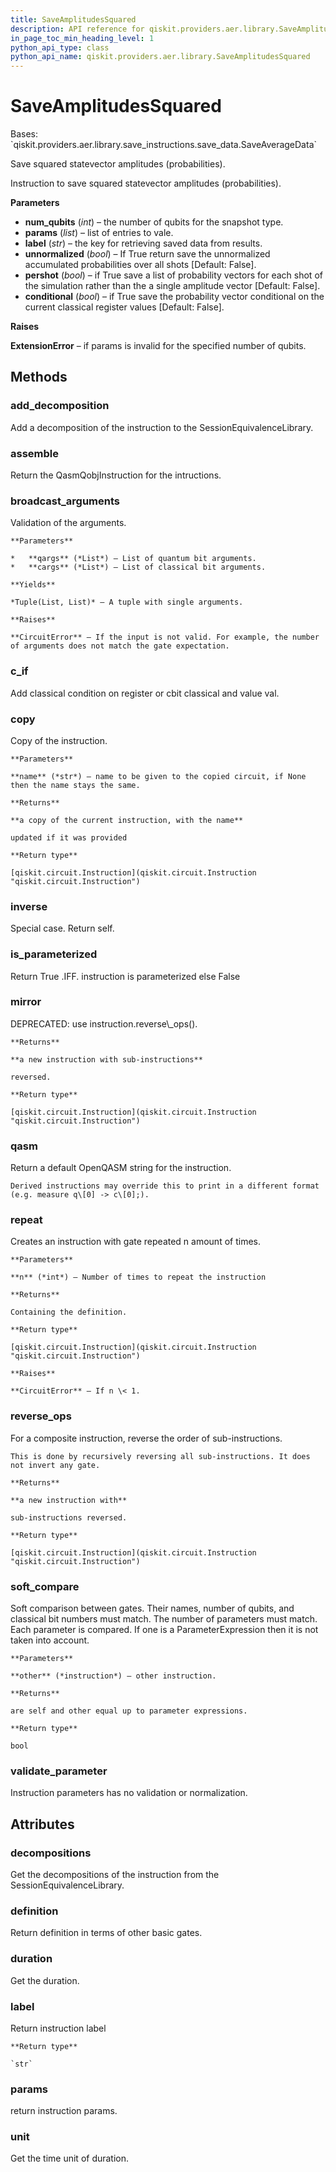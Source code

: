 ```yaml
---
title: SaveAmplitudesSquared
description: API reference for qiskit.providers.aer.library.SaveAmplitudesSquared
in_page_toc_min_heading_level: 1
python_api_type: class
python_api_name: qiskit.providers.aer.library.SaveAmplitudesSquared
---
```


# SaveAmplitudesSquared

<Class id="qiskit.providers.aer.library.SaveAmplitudesSquared" isDedicatedPage={true} github="https://github.com/qiskit/qiskit-aer/tree/stable/0.8/qiskit/providers/aer/library/save_instructions/save_amplitudes.py" signature="SaveAmplitudesSquared(num_qubits, params, label='amplitudes_squared', unnormalized=False, pershot=False, conditional=False)" modifiers="class">
  Bases: `qiskit.providers.aer.library.save_instructions.save_data.SaveAverageData`

  Save squared statevector amplitudes (probabilities).

  Instruction to save squared statevector amplitudes (probabilities).

  **Parameters**

  *   **num\_qubits** (*int*) – the number of qubits for the snapshot type.
  *   **params** (*list*) – list of entries to vale.
  *   **label** (*str*) – the key for retrieving saved data from results.
  *   **unnormalized** (*bool*) – If True return save the unnormalized accumulated probabilities over all shots \[Default: False].
  *   **pershot** (*bool*) – if True save a list of probability vectors for each shot of the simulation rather than the a single amplitude vector \[Default: False].
  *   **conditional** (*bool*) – if True save the probability vector conditional on the current classical register values \[Default: False].

  **Raises**

  **ExtensionError** – if params is invalid for the specified number of qubits.

  ## Methods

  <span id="qiskit-providers-aer-library-saveamplitudessquared-add-decomposition" />

  ### add\_decomposition

  <Function id="qiskit.providers.aer.library.SaveAmplitudesSquared.add_decomposition" signature="SaveAmplitudesSquared.add_decomposition(decomposition)">
    Add a decomposition of the instruction to the SessionEquivalenceLibrary.
  </Function>

  <span id="qiskit-providers-aer-library-saveamplitudessquared-assemble" />

  ### assemble

  <Function id="qiskit.providers.aer.library.SaveAmplitudesSquared.assemble" signature="SaveAmplitudesSquared.assemble()">
    Return the QasmQobjInstruction for the intructions.
  </Function>

  <span id="qiskit-providers-aer-library-saveamplitudessquared-broadcast-arguments" />

  ### broadcast\_arguments

  <Function id="qiskit.providers.aer.library.SaveAmplitudesSquared.broadcast_arguments" signature="SaveAmplitudesSquared.broadcast_arguments(qargs, cargs)">
    Validation of the arguments.

    **Parameters**

    *   **qargs** (*List*) – List of quantum bit arguments.
    *   **cargs** (*List*) – List of classical bit arguments.

    **Yields**

    *Tuple(List, List)* – A tuple with single arguments.

    **Raises**

    **CircuitError** – If the input is not valid. For example, the number of arguments does not match the gate expectation.
  </Function>

  <span id="qiskit-providers-aer-library-saveamplitudessquared-c-if" />

  ### c\_if

  <Function id="qiskit.providers.aer.library.SaveAmplitudesSquared.c_if" signature="SaveAmplitudesSquared.c_if(classical, val)">
    Add classical condition on register or cbit classical and value val.
  </Function>

  <span id="qiskit-providers-aer-library-saveamplitudessquared-copy" />

  ### copy

  <Function id="qiskit.providers.aer.library.SaveAmplitudesSquared.copy" signature="SaveAmplitudesSquared.copy(name=None)">
    Copy of the instruction.

    **Parameters**

    **name** (*str*) – name to be given to the copied circuit, if None then the name stays the same.

    **Returns**

    **a copy of the current instruction, with the name**

    updated if it was provided

    **Return type**

    [qiskit.circuit.Instruction](qiskit.circuit.Instruction "qiskit.circuit.Instruction")
  </Function>

  <span id="qiskit-providers-aer-library-saveamplitudessquared-inverse" />

  ### inverse

  <Function id="qiskit.providers.aer.library.SaveAmplitudesSquared.inverse" signature="SaveAmplitudesSquared.inverse()">
    Special case. Return self.
  </Function>

  <span id="qiskit-providers-aer-library-saveamplitudessquared-is-parameterized" />

  ### is\_parameterized

  <Function id="qiskit.providers.aer.library.SaveAmplitudesSquared.is_parameterized" signature="SaveAmplitudesSquared.is_parameterized()">
    Return True .IFF. instruction is parameterized else False
  </Function>

  <span id="qiskit-providers-aer-library-saveamplitudessquared-mirror" />

  ### mirror

  <Function id="qiskit.providers.aer.library.SaveAmplitudesSquared.mirror" signature="SaveAmplitudesSquared.mirror()">
    DEPRECATED: use instruction.reverse\_ops().

    **Returns**

    **a new instruction with sub-instructions**

    reversed.

    **Return type**

    [qiskit.circuit.Instruction](qiskit.circuit.Instruction "qiskit.circuit.Instruction")
  </Function>

  <span id="qiskit-providers-aer-library-saveamplitudessquared-qasm" />

  ### qasm

  <Function id="qiskit.providers.aer.library.SaveAmplitudesSquared.qasm" signature="SaveAmplitudesSquared.qasm()">
    Return a default OpenQASM string for the instruction.

    Derived instructions may override this to print in a different format (e.g. measure q\[0] -> c\[0];).
  </Function>

  <span id="qiskit-providers-aer-library-saveamplitudessquared-repeat" />

  ### repeat

  <Function id="qiskit.providers.aer.library.SaveAmplitudesSquared.repeat" signature="SaveAmplitudesSquared.repeat(n)">
    Creates an instruction with gate repeated n amount of times.

    **Parameters**

    **n** (*int*) – Number of times to repeat the instruction

    **Returns**

    Containing the definition.

    **Return type**

    [qiskit.circuit.Instruction](qiskit.circuit.Instruction "qiskit.circuit.Instruction")

    **Raises**

    **CircuitError** – If n \< 1.
  </Function>

  <span id="qiskit-providers-aer-library-saveamplitudessquared-reverse-ops" />

  ### reverse\_ops

  <Function id="qiskit.providers.aer.library.SaveAmplitudesSquared.reverse_ops" signature="SaveAmplitudesSquared.reverse_ops()">
    For a composite instruction, reverse the order of sub-instructions.

    This is done by recursively reversing all sub-instructions. It does not invert any gate.

    **Returns**

    **a new instruction with**

    sub-instructions reversed.

    **Return type**

    [qiskit.circuit.Instruction](qiskit.circuit.Instruction "qiskit.circuit.Instruction")
  </Function>

  <span id="qiskit-providers-aer-library-saveamplitudessquared-soft-compare" />

  ### soft\_compare

  <Function id="qiskit.providers.aer.library.SaveAmplitudesSquared.soft_compare" signature="SaveAmplitudesSquared.soft_compare(other)">
    Soft comparison between gates. Their names, number of qubits, and classical bit numbers must match. The number of parameters must match. Each parameter is compared. If one is a ParameterExpression then it is not taken into account.

    **Parameters**

    **other** (*instruction*) – other instruction.

    **Returns**

    are self and other equal up to parameter expressions.

    **Return type**

    bool
  </Function>

  <span id="qiskit-providers-aer-library-saveamplitudessquared-validate-parameter" />

  ### validate\_parameter

  <Function id="qiskit.providers.aer.library.SaveAmplitudesSquared.validate_parameter" signature="SaveAmplitudesSquared.validate_parameter(parameter)">
    Instruction parameters has no validation or normalization.
  </Function>

  ## Attributes

  ### decompositions

  <Attribute id="qiskit.providers.aer.library.SaveAmplitudesSquared.decompositions">
    Get the decompositions of the instruction from the SessionEquivalenceLibrary.
  </Attribute>

  ### definition

  <Attribute id="qiskit.providers.aer.library.SaveAmplitudesSquared.definition">
    Return definition in terms of other basic gates.
  </Attribute>

  ### duration

  <Attribute id="qiskit.providers.aer.library.SaveAmplitudesSquared.duration">
    Get the duration.
  </Attribute>

  ### label

  <Attribute id="qiskit.providers.aer.library.SaveAmplitudesSquared.label">
    Return instruction label

    **Return type**

    `str`
  </Attribute>

  ### params

  <Attribute id="qiskit.providers.aer.library.SaveAmplitudesSquared.params">
    return instruction params.
  </Attribute>

  ### unit

  <Attribute id="qiskit.providers.aer.library.SaveAmplitudesSquared.unit">
    Get the time unit of duration.
  </Attribute>
</Class>

